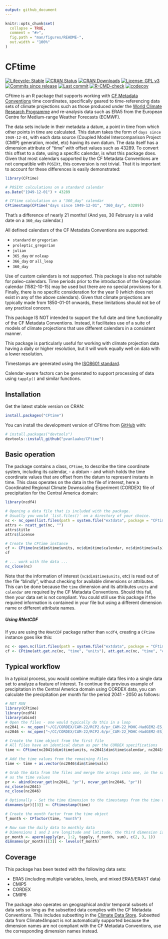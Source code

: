 ```yaml
---
output: github_document
---
```


<!-- README.md is generated from README.Rmd. Please edit that file -->

```r
knitr::opts_chunk$set(
  collapse = TRUE,
  comment = "#>",
  fig.path = "man/figures/README-",
  out.width = "100%"
)
```

# CFtime

<!-- badges: start -->
[![Lifecycle: Stable](https://img.shields.io/badge/Lifecycle-Stable-green.svg)](https://lifecycle.r-lib.org/articles/stages.html)
[![CRAN Status](https://www.r-pkg.org/badges/version/CFtime)](https://cran.r-project.org/package=CFtime)
[![CRAN Downloads](https://cranlogs.r-pkg.org/badges/grand-total/CFtime)](https://cran.r-project.org/package=CFtime)
[![License: GPL v3](https://img.shields.io/badge/License-MIT-blue.svg)](https://mit-license.org)
[![Commits since release](https://img.shields.io/github/commits-since/pvanlaake/CFtime/latest.svg?color=green)](https://GitHub.com/pvanlaake/CFtime/commit/main/)
[![Last commit](https://img.shields.io/github/last-commit/pvanlaake/CFtime)](https://github.com/pvanlaake/CFtime/commits/main)
[![R-CMD-check](https://github.com/pvanlaake/CFtime/actions/workflows/R-CMD-check.yaml/badge.svg)](https://github.com/pvanlaake/CFtime/actions/workflows/R-CMD-check.yaml)
[![codecov](https://codecov.io/gh/pvanlaake/CFtime/branch/main/graph/badge.svg)](https://app.codecov.io/gh/pvanlaake/CFtime)
<!-- badges: end -->

CFtime is an R package that supports working with [CF Metadata Conventions](http://cfconventions.org)
time coordinates, specifically geared to time-referencing data sets of climate 
projections such as those produced under the [World Climate Research Programme](https://www.wcrp-climate.org) and re-analysis data such as ERA5 from the European Centre for Medium-range Weather Forecasts (ECMWF).

The data sets include in their metadata a datum, a point in time from which 
other points in time are calculated. This datum takes the form of `days since
1949-12-01`, with each data source (Coupled Model Intercomparison Project (CMIP)
generation, model, etc) having its own
datum. The data itself has a dimension attribute of "time" with offset values 
such as 43289. To convert this offset to a date, using a specific calendar, is
what this package does. Given that most calendars supported by the CF Metadata
Conventions are not compatible with `POSIXt`, this conversion is not trivial.
That it is important to account for these differences is easily demonstrated:

``` r
library(CFtime)

# POSIXt calculations on a standard calendar
as.Date("1949-12-01") + 43289

# CFtime calculation on a "360_day" calendar
CFtimestamp(CFtime("days since 1949-12-01", "360_day", 43289))
```

That's a difference of nearly 21 months! (And yes, 30 February is a valid date
on a `360_day` calendar.)

All defined calendars of the CF Metadata Conventions are supported:

 - `standard` or `gregorian`
 - `proleptic_gregorian`
 - `julian`
 - `365_day` or `noleap`
 - `366_day` or `all_leap`
 - `360_day`

Use of custom calendars is not supported. This package is also not suitable for
paleo-calendars. Time periods prior to the introduction of the Gregorian calendar
(1582-10-15) may be used but there are no special provisions for it. Finally,
there is no specific consideration for the year 0 (which does not exist in any of
the above calendars). Given that climate projections are typically made
from 1850-01-01 onwards, these limitations should not be of any practical 
concern.

This package IS NOT intended to support the full date and time functionality of
the CF Metadata Conventions. Instead, it facilitates use of a suite of models of
climate projections that use different calendars in a consistent manner.

This package is particularly useful for working with climate projection data
having a daily or higher resolution, but it will work equally well on data with
a lower resolution.

Timestamps are generated using the [ISO8601 standard](https://en.wikipedia.org/wiki/ISO_8601).

Calendar-aware factors can be generated to support processing of data using `tapply()`
and similar functions.

## Installation

Get the latest stable version on CRAN:

``` r
install.packages("CFtime")
```

You can install the development version of CFtime from [GitHub](https://github.com/) with:

``` r
# install.packages("devtools")
devtools::install_github("pvanlaake/CFtime")
```

## Basic operation

The package contains a class, `CFtime`, to describe the time coordinate
system, including its calendar, - a *datum* - and which holds the time coordinate values
that are offset from the datum to represent instants in time. This
class operates on the data in the file of interest, here a Coordinated Regional Climate 
Downscaling Experiment (CORDEX) file of precipitation for the Central America domain:

```r
library(ncdf4)

# Opening a data file that is included with the package.
# Usually you would `list.files()` on a directory of your choice.
nc <- nc_open(list.files(path = system.file("extdata", package = "CFtime"), full.names = TRUE)[1])
attrs <- ncatt_get(nc, "")
attrs$title
attrs$license

# Create the CFtime instance
cf <- CFtime(nc$dim$time$units, nc$dim$time$calendar, nc$dim$time$vals)
cf

# ... work with the data ...
nc_close(nc)
```

Note that the information of interest (`nc$dim$time$units`, etc) is read out of
the file "blindly", without checking for available dimensions or attributes.
This can be done because the `time` dimension and its attributes `units` and
`calendar` are required by the CF Metadata Conventions. Should this fail, then
your data set is not compliant. You could still use this package if the required
information is contained in your file but using a different dimension name or
different attribute names.

##### Using RNetCDF
If you are using the `RNetCDF` package rather than `ncdf4`, creating a `CFtime` 
instance goes like this:

```r
nc <- open.nc(list.files(path = system.file("extdata", package = "CFtime"), full.names = TRUE)[1])
cf <- CFtime(att.get.nc(nc, "time", "units"), att.get.nc(nc, "time", "calendar"), var.get.nc(nc, "time"))
```

## Typical workflow

In a typical process, you would combine multiple data files into a single data
set to analyze a feature of interest. To continue the previous example of
precipitation in the Central America domain using CORDEX data, you can calculate
the precipitation per month for the period 2041 - 2050 as follows:

```r
# NOT RUN
library(CFtime)
library(ncdf4)
library(abind)
# Open the files - one would typically do this in a loop
nc2041 <- nc_open("~/CC/CORDEX/CAM-22/RCP2.6/pr_CAM-22_MOHC-HadGEM2-ES_rcp26_r1i1p1_GERICS-REMO2015_v1_day_20410101-20451230.nc")
nc2046 <- nc_open("~/CC/CORDEX/CAM-22/RCP2.6/pr_CAM-22_MOHC-HadGEM2-ES_rcp26_r1i1p1_GERICS-REMO2015_v1_day_20460101-20501230.nc")

# Create the time object from the first file
# All files have an identical datum as per the CORDEX specifications
time <- CFtime(nc2041$dim$time$units, nc2041$dim$time$calendar, nc2041$dim$time$vals)

# Add the time values from the remaining files
time <- time + as.vector(nc2046$dim$time$vals)

# Grab the data from the files and merge the arrays into one, in the same order
# as the time values
pr <- abind(ncvar_get(nc2041, "pr"), ncvar_get(nc2046, "pr"))
nc_close(nc2041)
nc_close(nc2046)

# Optionally - Set the time dimension to the timestamps from the time object
dimnames(pr)[[3]] <- CFtimestamp(time)

# Create the month factor from the time object
f_month <- CFfactor(time, "month")

# Now sum the daily data to monthly data
# Dimensions 1 and 2 are longitude and latitude, the third dimension is time
pr_month <- aperm(apply(pr, 1:2, tapply, f_month, sum), c(2, 3, 1))
dimnames(pr_month)[[3]] <- levels(f_month)
```

## Coverage

This package has been tested with the following data sets:

 - ERA5 (including multiple variables, levels, and mixed ERA5/ERA5T data)
 - CMIP5
 - CORDEX
 - CMIP6

The package also operates on geographical and/or temporal subsets of data sets
so long as the subsetted data complies with the CF Metadata Conventions. This
includes subsetting in the [Climate Data Store](https://cds.climate.copernicus.eu/#!/home).
Subsetted data from Climate4Impact is not automatically supported because the 
dimension names are not compliant with the CF Metadata Conventions, use the 
corresponding dimension names instead.

